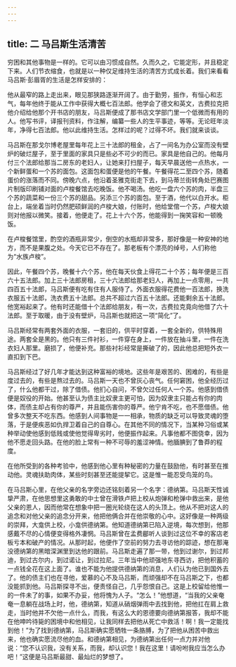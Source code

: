 ```yaml
---
---
---
```

title: 二 马吕斯生活清苦
---




穷困和其他事物是一样的。它可以由习惯成自然。久而久之，它能定形，并且稳定下来。人们节衣缩食，也就是以一种仅足维持生活的清苦方式成长着。我们来看看马吕斯·彭眉胥的生活是怎样安排的：

他从最窄的路上走出来，眼见那狭路逐渐开阔了。由于勤劳，振作，有恒心和志气，每年他终于能从工作中获得大概七百法郎。他学会了德文和英文，古费拉克把他介绍给他那个开书店的朋友，马吕斯便成了那书店文学部门里一个低微而有用的人。他写书评，译报刊资料，作注解，编纂一些人的生平事迹，等等。无论旺年淡年，净得七百法郎。他以此维持生活。怎样过的呢？过得不坏。我们就来谈谈。

马吕斯在那戈尔博老屋里每年花上三十法郎的租金，占了一间名为办公室而没有壁炉的破烂屋子，至于里面的家具只是些必不可少的而已。家具是他自己的。他每月付三个法郎给那当二房东的老妇人，让她来打扫屋子，每天早晨送他一点热水，一个新鲜蛋和一个苏的面包。这面包和蛋便是他的午餐。午餐得花二至四个苏，随着蛋价的涨落而不同。傍晚六点，他沿着圣雅克街走下去，到马蒂兰街转角处巴赛图片制版印刷铺对面的卢梭餐馆去吃晚饭。他不喝汤。他吃一盘六个苏的肉，半盘三个苏的蔬菜和一份三个苏的甜品。另添三个苏的面包。至于酒，他代以白开水。柜台上，端坐着当时仍然肥硕鲜润的卢梭大娘，付账时，他给堂倌一个苏，卢梭大娘则对他报以微笑。接着，他便走了。花上十六个苏，他能得到一掬笑容和一顿晚饭。

在卢梭餐馆里，酌空的酒瓶非常少，倒空的水瓶却非常多，那好像是一种安神的地方，而不是果腹之处。今天它已不存在了。那老板有个漂亮的绰号，人们称他为“水族卢梭”。

因此，午餐四个苏，晚餐十六个苏，他在每天伙食上得花二十个苏；每年便是三百六十五法郎。加上三十法郎房租，三十六法郎给那老妇人，再加上一点零用，一共四百五十法郎，马吕斯便有吃有住有人服侍了。外面衣服得花费他一百法郎，换洗衣服五十法郎，洗衣费五十法郎。总共不超过六百五十法郎。还能剩余五十法郎。他宽裕起来了。他有时还能借十个法郎给朋友，有一次，古费拉克竟向他借了六十法郎。至于取暖，由于没有壁炉，马吕斯也就把这一项“简化”了。

马吕斯经常有两套外面的衣服，一套旧的，供平时穿着，一套全新的，供特殊用途。两套全是黑的。他只有三件衬衫，一件穿在身上，一件放在抽斗里，一件在洗衣妇人那里。磨损了，他便补充。那些衬衫经常是撕破了的，因此他总把短外衣一直扣到下巴。

马吕斯经过了好几年才能达到这种富裕的境地。这些年是艰苦的、困难的，有些是度过去的，有些是熬过去的。马吕斯一天也不曾灰心丧气。任何窘困，他全经历过了，什么他都干过，除了借债。他扪心自问，不曾欠过任何人一个苏。他感到借债便是奴役的开始。他甚至认为债主比奴隶主更可怕，因为奴隶主只能占有你的肉体，而债主却占有你的尊严，并且能伤害你的尊严。他宁肯不吃，也不愿借债。他曾多次整天不吃东西。他感到人间事物是一一相承，物质的缺乏可以导致灵魂的堕落，于是便疾恶如仇捍卫着自己的自尊心。在其他不同的情况下，当某种习俗或某种举动使他感到低贱或使他觉得卑劣时，他便振作起来。凡事他都不图侥幸，因为他不愿走回头路。在他的脸上常有一种不可辱的羞涩神情。他腼腆到了鲁莽的程度。

在他所受到的各种考验中，他感到他心里有种秘密的力量在鼓励他，有时甚至在推动他。灵魂扶助肉体，某些时刻甚至还能提挈它。这是惟一能忍受鸟笼的鸟。

在马吕斯心里，在他父亲的名字旁边还铭刻着另一个名字：德纳第。马吕斯天性诚挚严肃，在他思想里这勇敢的中士曾在滑铁卢把上校从炮弹和枪弹中救出来，是他父亲的恩人，因而他常在想象中把一圈光轮绕在这人的头顶上。他从不把对这人的追念和对他父亲的追念分开来，他把他俩合并在他崇敬的心中。这好像是一种两级的崇拜，大龛供上校，小龛供德纳第。他知道德纳第已陷入逆境，每次想到，他那感戴不尽的心情便变得格外凄惘。马吕斯曾在孟费郿听人谈到过这位不幸的客店老板亏本和破产的情况。从那时起，他便作了空前的努力去寻访他的踪迹，想在那淹没德纳第的黑暗深渊里到达他的跟前。马吕斯走遍了那一带，他到过谢尔，到过邦迪，到过古尔内，到过诺让，到过拉尼。三年当中他顽强地东寻西访，把他积蓄的一点钱全花在这上面了。谁也不能为他提供德纳第的消息，人们认为他已到国外去了。他的债主们也在寻他，爱慕的心不及马吕斯，而顽强却不在马吕斯之下，也都没能抓到他。马吕斯探寻不出，便责怪自己，几乎怨恨自己。这是上校留给他惟一的一件未了的事，如果不办妥，他将愧为人子。“怎么！”他想道，“当我的父亲奄奄一息躺在战场上时，他，德纳第，知道从硝烟弹雨中去找到他，把他扛在肩上救走，当时他并不欠他一点什么，而我，有这么大的恩德要向德纳第报答，我却不能在他呻吟待毙的困境中和他相见，让我同样去把他从死亡中救活！啊！我一定能找到他！”为了找到德纳第，马吕斯确实愿牺牲一条胳膊，为了把他从困苦中救出来，他也确实愿流尽他的血。和德纳第相见，为德纳第出任何一点力并对他说：“您不认识我，没有关系，而我，却认识您！我在这里！请吩咐我应当怎么办吧！”这便是马吕斯最甜、最灿烂的梦想了。
